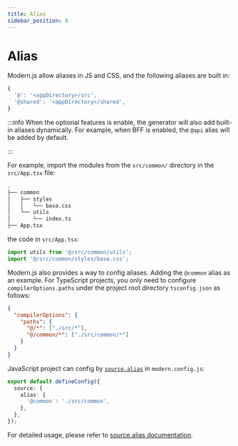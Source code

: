 ```yaml
---
title: Alias
sidebar_position: 8
---
```

# Alias

Modern.js allow aliases in JS and CSS, and the following aliases are built in:

```js
{
  '@': '<appDirectory>/src',
  '@shared': '<appDirectory>/shared',
}
```

:::info
When the optional features is enable, the generator will also add built-in aliases dynamically. For example, when BFF is enabled, the `@api` alias will be added by default.

:::

For example, import the modules from the `src/common/` directory in the `src/App.tsx` file:

```bash
.
├── common
│   ├── styles
│   │   └── base.css
│   └── utils
│       └── index.ts
├── App.tsx
```

the code in `src/App.tsx`:

```ts
import utils from '@/src/common/utils';
import '@/src/common/styles/base.css';
```

Modern.js also provides a way to config aliases. Adding the `@common` alias as an example. For TypeScript projects, you only need to configure `compilerOptions.paths` under the project root directory `tsconfig.json` as follows:

```json
{
  "compilerOptions": {
    "paths": {
      "@/*": ["./src/*"],
      "@/common/*": ["./src/common/*"]
    }
  }
}
```

JavaScript project can config by [`source.alias`](/configure/app/source/alias) in `modern.config.js`:

```ts title="modern.config.ts"
export default defineConfig({
  source: {
    alias: {
      '@common': './src/common',
    },
  },
});
```

For detailed usage, please refer to [source.alias documentation](/configure/app/source/alias).
